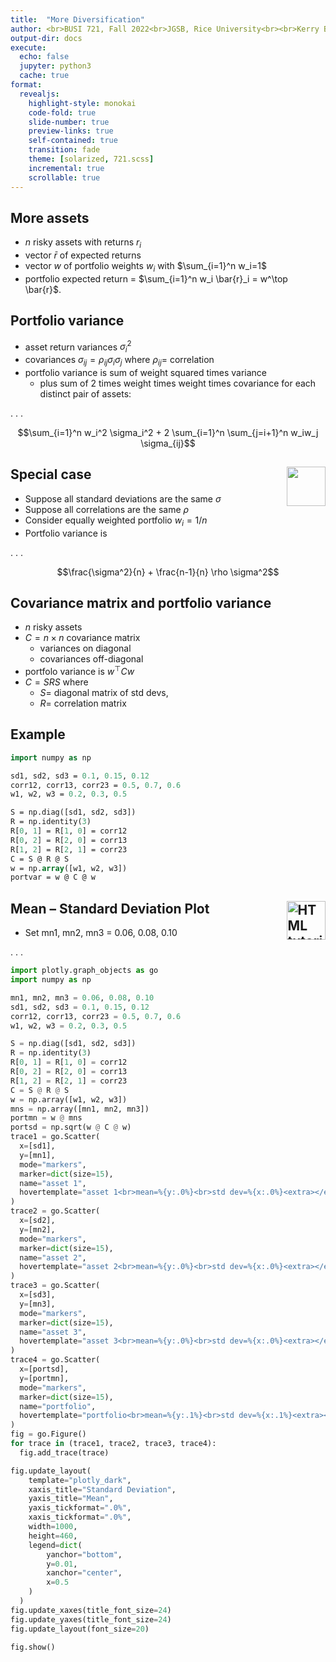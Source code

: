 ```yaml
---
title:  "More Diversification"
author: <br>BUSI 721, Fall 2022<br>JGSB, Rice University<br><br>Kerry Back
output-dir: docs
execute:
  echo: false
  jupyter: python3
  cache: true
format: 
  revealjs:
    highlight-style: monokai
    code-fold: true
    slide-number: true
    preview-links: true
    self-contained: true
    transition: fade
    theme: [solarized, 721.scss]
    incremental: true
    scrollable: true
---
```


## More assets

- $n$ risky assets with returns $r_i$
- vector $\bar{r}$ of expected returns 
- vector $w$ of portfolio weights $w_i$ with $\sum_{i=1}^n w_i=1$
- portfolio expected return = $\sum_{i=1}^n w_i \bar{r}_i = w^\top \bar{r}$.

## Portfolio variance

- asset return variances $\sigma_i^2$
- covariances $\sigma_{ij} = \rho_{ij}\sigma_i\sigma_j$ where $\rho_{ij}=$ correlation
- portfolio variance is sum of weight squared times variance
  - plus sum of 2 times weight times weight times covariance for each distinct pair of assets:

. . .

$$\sum_{i=1}^n w_i^2 \sigma_i^2 + 2 \sum_{i=1}^n \sum_{j=i+1}^n w_iw_j \sigma_{ij}$$


##  Special case <a href="https://bbcx-investments.com/portfolios/diversification"><img src="images/Rice_Owl.jpg" style="width:.65in;" align=right></a> 

- Suppose all standard deviations are the same $\sigma$
- Suppose all correlations are the same $\rho$
- Consider equally weighted portfolio $w_i=1/n$ 
- Portfolio variance is

. . .

$$\frac{\sigma^2}{n} + \frac{n-1}{n} \rho \sigma^2$$

## Covariance matrix and portfolio variance

- $n$ risky assets
- $C = n \times n$ covariance matrix
  - variances on diagonal
  - covariances off-diagonal
- portfolo variance is $w^\top C w$
- $C=SRS$ where 
  - $S=$ diagonal matrix of std devs, 
  - $R=$ correlation matrix

## Example

```.p
import numpy as np

sd1, sd2, sd3 = 0.1, 0.15, 0.12
corr12, corr13, corr23 = 0.5, 0.7, 0.6
w1, w2, w3 = 0.2, 0.3, 0.5

S = np.diag([sd1, sd2, sd3])
R = np.identity(3)
R[0, 1] = R[1, 0] = corr12
R[0, 2] = R[2, 0] = corr13
R[1, 2] = R[2, 1] = corr23
C = S @ R @ S
w = np.array([w1, w2, w3])
portvar = w @ C @ w
```

## Mean -- Standard Deviation Plot <a href="https://bbcx-investments.com/portfolios/two-assets"><img src="images/Rice_Owl.jpg" alt="HTML tutorial" style="width:.65in;" align=right></a> 

- Set  mn1, mn2, mn3 = 0.06, 0.08, 0.10

. . .

```python
import plotly.graph_objects as go
import numpy as np

mn1, mn2, mn3 = 0.06, 0.08, 0.10
sd1, sd2, sd3 = 0.1, 0.15, 0.12
corr12, corr13, corr23 = 0.5, 0.7, 0.6
w1, w2, w3 = 0.2, 0.3, 0.5

S = np.diag([sd1, sd2, sd3])
R = np.identity(3)
R[0, 1] = R[1, 0] = corr12
R[0, 2] = R[2, 0] = corr13
R[1, 2] = R[2, 1] = corr23
C = S @ R @ S
w = np.array([w1, w2, w3])
mns = np.array([mn1, mn2, mn3])
portmn = w @ mns
portsd = np.sqrt(w @ C @ w)
trace1 = go.Scatter(
  x=[sd1],
  y=[mn1],
  mode="markers",
  marker=dict(size=15),
  name="asset 1",
  hovertemplate="asset 1<br>mean=%{y:.0%}<br>std dev=%{x:.0%}<extra></extra>"
)
trace2 = go.Scatter(
  x=[sd2],
  y=[mn2],
  mode="markers",
  marker=dict(size=15),
  name="asset 2",
  hovertemplate="asset 2<br>mean=%{y:.0%}<br>std dev=%{x:.0%}<extra></extra>"
)
trace3 = go.Scatter(
  x=[sd3],
  y=[mn3],
  mode="markers",
  marker=dict(size=15),
  name="asset 3",
  hovertemplate="asset 3<br>mean=%{y:.0%}<br>std dev=%{x:.0%}<extra></extra>"
)
trace4 = go.Scatter(
  x=[portsd],
  y=[portmn],
  mode="markers",
  marker=dict(size=15),
  name="portfolio",
  hovertemplate="portfolio<br>mean=%{y:.1%}<br>std dev=%{x:.1%}<extra></extra>"
)
fig = go.Figure()
for trace in (trace1, trace2, trace3, trace4):
  fig.add_trace(trace)

fig.update_layout(
    template="plotly_dark",
    xaxis_title="Standard Deviation",
    yaxis_title="Mean",
    yaxis_tickformat=".0%",
    xaxis_tickformat=".0%",
    width=1000,
    height=460,
    legend=dict(
        yanchor="bottom", 
        y=0.01, 
        xanchor="center", 
        x=0.5
    )
  )
fig.update_xaxes(title_font_size=24)
fig.update_yaxes(title_font_size=24)
fig.update_layout(font_size=20)

fig.show()
```

